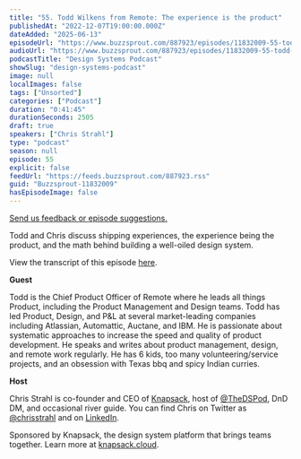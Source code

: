 ```yaml
---
title: "55. Todd Wilkens from Remote: The experience is the product"
publishedAt: "2022-12-07T19:00:00.000Z"
dateAdded: "2025-06-13"
episodeUrl: "https://www.buzzsprout.com/887923/episodes/11832009-55-todd-wilkens-from-remote-the-experience-is-the-product.mp3"
audioUrl: "https://www.buzzsprout.com/887923/episodes/11832009-55-todd-wilkens-from-remote-the-experience-is-the-product.mp3"
podcastTitle: "Design Systems Podcast"
showSlug: "design-systems-podcast"
image: null
localImages: false
tags: ["Unsorted"]
categories: ["Podcast"]
duration: "0:41:45"
durationSeconds: 2505
draft: true
speakers: ["Chris Strahl"]
type: "podcast"
season: null
episode: 55
explicit: false
feedUrl: "https://feeds.buzzsprout.com/887923.rss"
guid: "Buzzsprout-11832009"
hasEpisodeImage: false
---
```

[Send us feedback or episode suggestions.](https://www.buzzsprout.com/twilio/text_messages/887923/open_sms)

Todd and Chris discuss shipping experiences, the experience being the product, and the math behind building a well-oiled design system. 

View the transcript of this episode [here](https://docs.google.com/document/d/1VMQV-9kyxquyReTMcvtYl7q2rza1FOup/edit).

**Guest**

Todd is the Chief Product Officer of Remote where he leads all things Product, including the Product Management and Design teams. Todd has led Product, Design, and P&L at several market-leading companies including Atlassian, Automattic, Auctane, and IBM. He is passionate about systematic approaches to increase the speed and quality of product development. He speaks and writes about product management, design, and remote work regularly. He has 6 kids, too many volunteering/service projects, and an obsession with Texas bbq and spicy Indian curries.

**Host**

Chris Strahl is co-founder and CEO of [Knapsack](https://www.knapsack.cloud/), host of [@TheDSPod](https://twitter.com/thedspod), DnD DM, and occasional river guide. You can find Chris on Twitter as [@chrisstrahl](https://twitter.com/chrisstrahl) and on [LinkedIn](https://www.linkedin.com/in/chrisstrahl/).

Sponsored by Knapsack, the design system platform that brings teams together. Learn more at [knapsack.cloud](https://www.knapsack.cloud/?utm_source=podcast).
